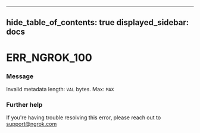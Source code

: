 

---
hide_table_of_contents: true
displayed_sidebar: docs
---


# ERR_NGROK_100

### Message
Invalid metadata length: `VAL` bytes. Max: `MAX`

<ErrorDetails error="err_ngrok_100" />



### Further help
If you're having trouble resolving this error, please reach out to [support@ngrok.com](mailto:support@ngrok.com?subject=Help%20with%20ERR_NGROK_100)

